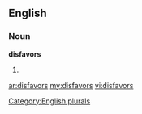 ==English==

===Noun===
'''disfavors'''

# {{plural of|[[disfavor]]}}

[[Category:English plurals]]

[[ar:disfavors]]
[[my:disfavors]]
[[vi:disfavors]]